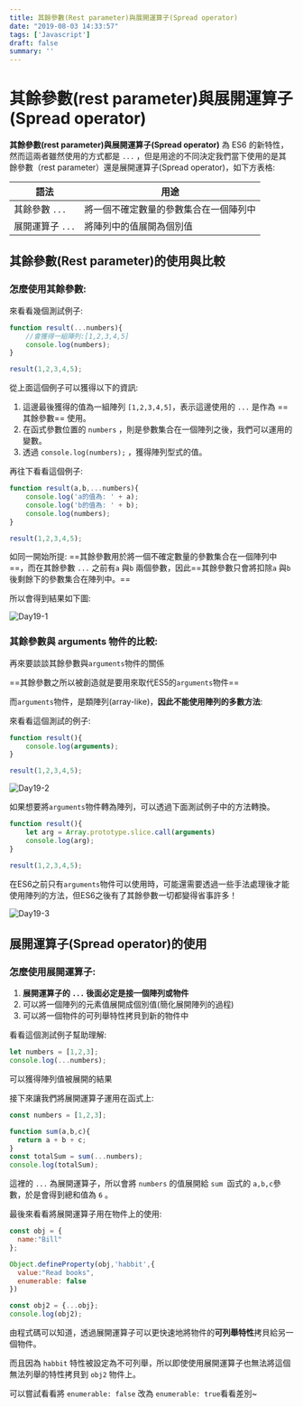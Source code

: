 ```yaml
---
title: 其餘參數(Rest parameter)與展開運算子(Spread operator)
date: "2019-08-03 14:33:57"
tags: ['Javascript']
draft: false
summary: ''
---
```


# 其餘參數(rest parameter)與展開運算子(Spread operator)

**其餘參數(rest parameter)與展開運算子(Spread operator)** 為 ES6 的新特性，然而這兩者雖然使用的方式都是 `...` ，但是用途的不同決定我們當下使用的是其餘參數（rest parameter）還是展開運算子(Spread operator)，如下方表格:


|語法|用途|
|-|-|
|其餘參數 `...`|將一個不確定數量的參數集合在一個陣列中|
|展開運算子 `...`|將陣列中的值展開為個別值|

## 其餘參數(Rest parameter)的使用與比較

### 怎麼使用其餘參數:

來看看幾個測試例子:

```javascript
function result(...numbers){
    //會獲得一組陣列:[1,2,3,4,5]
    console.log(numbers);
}

result(1,2,3,4,5);
```

從上面這個例子可以獲得以下的資訊:

1. 這邊最後獲得的值為一組陣列 `[1,2,3,4,5]`，表示這邊使用的 `...` 是作為 ==其餘參數== 使用。
2. 在函式參數位置的 `numbers` ，則是參數集合在一個陣列之後，我們可以運用的變數。
3. 透過 `console.log(numbers);` ，獲得陣列型式的值。


再往下看看這個例子:

```javascript
function result(a,b,...numbers){
    console.log('a的值為: ' + a);
    console.log('b的值為: ' + b);
    console.log(numbers);
}

result(1,2,3,4,5);
```

如同一開始所提: ==其餘參數用於將一個不確定數量的參數集合在一個陣列中==，而在其餘參數 `...` 之前有`a` 與`b` 兩個參數，因此==其餘參數只會將扣除`a` 與`b` 後剩餘下的參數集合在陣列中。==

所以會得到結果如下圖:

![Day19-1](https://lh3.google.com/u/0/d/1v_NlRYtwQle2xFsPV-sKFXzp0ozzMgfV=w1444-h1498-iv1)



### 其餘參數與 arguments 物件的比較:

再來要談談其餘參數與`arguments`物件的關係

==其餘參數之所以被創造就是要用來取代ES5的`arguments`物件==

而`arguments`物件，是類陣列(array-like)，**因此不能使用陣列的多數方法**:


來看看這個測試的例子:

```javascript
function result(){
    console.log(arguments);
}

result(1,2,3,4,5);
```

![Day19-2](https://lh3.google.com/u/0/d/1KtRqM1JAOyejMqG0Fdu6njBVXP4g3ONP=w1444-h1498-iv1)

如果想要將`arguments`物件轉為陣列，可以透過下面測試例子中的方法轉換。

```javascript
function result(){
    let arg = Array.prototype.slice.call(arguments)
    console.log(arg);
}

result(1,2,3,4,5);
```

在ES6之前只有`arguments`物件可以使用時，可能還需要透過一些手法處理後才能使用陣列的方法，但ES6之後有了其餘參數一切都變得省事許多！

![Day19-3](https://lh3.google.com/u/0/d/138_DQrA-7dgEOrITM7HF9kSROnJWYaZ2=w1444-h1498-iv2)

## 展開運算子(Spread operator)的使用

### 怎麼使用展開運算子:
1. **展開運算子的 `...` 後面必定是接一個陣列或物件**
2. 可以將一個陣列的元素值展開成個別值(簡化展開陣列的過程)
3. 可以將一個物件的可列舉特性拷貝到新的物件中


看看這個測試例子幫助理解:

```javascript
let numbers = [1,2,3];
console.log(...numbers);
```
可以獲得陣列值被展開的結果

接下來讓我們將展開運算子運用在函式上:

```javascript
const numbers = [1,2,3];

function sum(a,b,c){
  return a + b + c;
}
const totalSum = sum(...numbers);
console.log(totalSum);
```

這裡的 `...` 為展開運算子，所以會將 `numbers` 的值展開給 `sum `函式的 `a,b,c`參數，於是會得到總和值為 `6` 。


最後來看看將展開運算子用在物件上的使用:

```javascript
const obj = {
  name:"Bill"
};

Object.defineProperty(obj,'habbit',{
  value:"Read books",
  enumerable: false
})

const obj2 = {...obj};
console.log(obj2);
```

由程式碼可以知道，透過展開運算子可以更快速地將物件的**可列舉特性**拷貝給另一個物件。

而且因為 `habbit` 特性被設定為不可列舉，所以即使使用展開運算子也無法將這個無法列舉的特性拷貝到 `obj2` 物件上。

可以嘗試看看將 `enumerable: false` 改為 `enumerable: true`看看差別~
